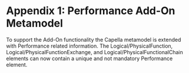 <!--
  Copyright (c) 2022 THALES GLOBAL SERVICES.
  This program and the accompanying materials are made available under the
  terms of the Eclipse Public License 2.0 which is available at
  http://www.eclipse.org/legal/epl-2.0
  
  SPDX-License-Identifier: EPL-2.0

  Contributors:
       Thales - initial API and implementation
-->
=Appendix 1: Performance Add-On Metamodel=

To support the Add-On functionality the Capella metamodel is extended with Performance related information. The Logical/PhysicalFunction, Logical/PhysicalFunctionExchange, and Logical/PhysicalFunctionalChain elements can now contain a unique and not mandatory Performance element.
